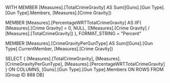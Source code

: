 WITH
  MEMBER [Measures].[TotalCrimeGravity] AS
    Sum([Guns].[Gun Type].[Gun Type].Members, [Measures].[Crime Gravity])

MEMBER [Measures].[PercentageWRTTotalCrimeGravity] AS
    IIF(
      [Measures].[Crime Gravity] = 0,
      NULL,
      ([Measures].[Crime Gravity] / [Measures].[TotalCrimeGravity])
    ), FORMAT_STRING = "Percent"

MEMBER [Measures].[CrimeGravityPerGunType] AS
    Sum([Guns].[Gun Type].CurrentMember, [Measures].[Crime Gravity])

SELECT
  {
    [Measures].[TotalCrimeGravity],
    [Measures].[CrimeGravityPerGunType],
    [Measures].[PercentageWRTTotalCrimeGravity]
  } ON COLUMNS,
  [Guns].[Gun Type].[Gun Type].Members ON ROWS
FROM [Group ID 888 DB]
